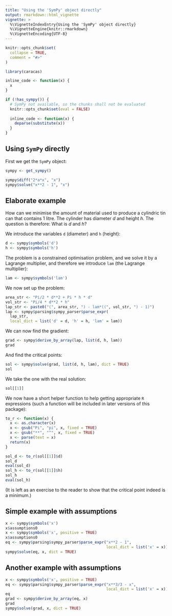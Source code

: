 ```yaml
---
title: "Using the 'SymPy' object directly"
output: rmarkdown::html_vignette
vignette: >
  %\VignetteIndexEntry{Using the 'SymPy' object directly}
  %\VignetteEngine{knitr::rmarkdown}
  %\VignetteEncoding{UTF-8}
---
```


```r
knitr::opts_chunk$set(
  collapse = TRUE,
  comment = "#>"
)
```

```r
library(caracas)
```

```r
inline_code <- function(x) {
  x
}

if (!has_sympy()) {
  # SymPy not available, so the chunks shall not be evaluated
  knitr::opts_chunk$set(eval = FALSE)
  
  inline_code <- function(x) {
    deparse(substitute(x))
  }
}
```

## Using `SymPy` directly

First we get the `SymPy` object:

```r
sympy <- get_sympy()
```

```r
sympy$diff("2*a*x", "x")
sympy$solve("x**2 - 1", "x")
```

## Elaborate example

How can we minimise the amount of material used to produce a cylindric
tin can that contains 1 litre.  The cylinder has diameter $d$ and
height $h$. The question is therefore: What is $d$ and $h$?

We introduce the variables `d` (diameter) and `h` (height):

```r
d <- sympy$symbols('d')
h <- sympy$symbols('h')
```

The problem is a constrained optimisation problem, and we solve it by
a Lagrange multiplier, and therefore we introduce `lam` (the Lagrange
multiplier):

```r
lam <- sympy$symbols('lam')
```

We now set up the problem:

```r
area_str <- "Pi/2 * d**2 + Pi * h * d"
vol_str <- "Pi/4 * d**2 * h"
lap_str <- paste0("(", area_str, ") - lam*((", vol_str, ") - 1)")
lap <- sympy$parsing$sympy_parser$parse_expr(
  lap_str,
  local_dict = list('d' = d, 'h' = h, 'lam' = lam))
```

We can now find the gradient:

```r
grad <- sympy$derive_by_array(lap, list(d, h, lam))
grad
```

And find the critical points:

```r
sol <- sympy$solve(grad, list(d, h, lam), dict = TRUE)
sol
```

We take the one with the real solution:

```r
sol[[1]]
```

We now have a short helper function to help getting appropriate `R`
expressions (such a function will be included in later versions of
this package):

```r
to_r <- function(x) {
  x <- as.character(x)
  x <- gsub("Pi", "pi", x, fixed = TRUE)
  x <- gsub("**", "^", x, fixed = TRUE)
  x <- parse(text = x)
  return(x)
}

sol_d <- to_r(sol[[1]]$d)
sol_d
eval(sol_d)
sol_h <- to_r(sol[[1]]$h)
sol_h
eval(sol_h)
```

(It is left as an exercise to the reader to show that the critical point indeed is a minimum.)

## Simple example with assumptions

```r
x <- sympy$symbols('x')
x$assumptions0
x <- sympy$symbols('x', positive = TRUE)
x$assumptions0
eq <- sympy$parsing$sympy_parser$parse_expr("x**2 - 1",
                                            local_dict = list('x' = x))
sympy$solve(eq, x, dict = TRUE)
```

## Another example with assumptions

```r
x <- sympy$symbols('x', positive = TRUE)
eq <- sympy$parsing$sympy_parser$parse_expr("x**3/3 - x",
                                            local_dict = list('x' = x))
eq
grad <- sympy$derive_by_array(eq, x)
grad
sympy$solve(grad, x, dict = TRUE)
```

